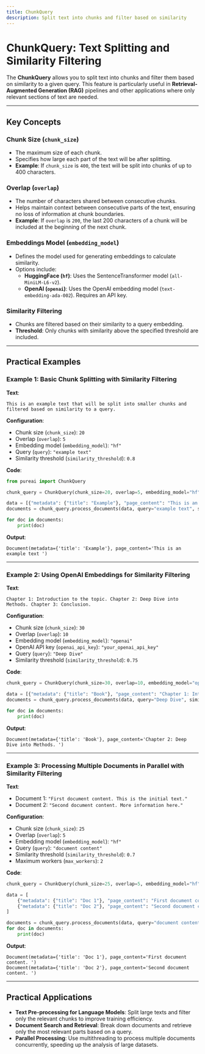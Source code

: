```yaml
---
title: ChunkQuery
description: Split text into chunks and filter based on similarity
---
```


# ChunkQuery: Text Splitting and Similarity Filtering

The **ChunkQuery** allows you to split text into chunks and filter them based on similarity to a given query. This feature is particularly useful in **Retrieval-Augmented Generation (RAG)** pipelines and other applications where only relevant sections of text are needed.

---

## Key Concepts

### Chunk Size (`chunk_size`)

- The maximum size of each chunk.
- Specifies how large each part of the text will be after splitting.
- **Example**: If `chunk_size` is `400`, the text will be split into chunks of up to 400 characters.

### Overlap (`overlap`)

- The number of characters shared between consecutive chunks.
- Helps maintain context between consecutive parts of the text, ensuring no loss of information at chunk boundaries.
- **Example**: If `overlap` is `200`, the last 200 characters of a chunk will be included at the beginning of the next chunk.

### Embeddings Model (`embedding_model`)

- Defines the model used for generating embeddings to calculate similarity.
- Options include:
  - **HuggingFace (`hf`)**: Uses the SentenceTransformer model (`all-MiniLM-L6-v2`).
  - **OpenAI (`openai`)**: Uses the OpenAI embedding model (`text-embedding-ada-002`). Requires an API key.

### Similarity Filtering

- Chunks are filtered based on their similarity to a query embedding.
- **Threshold**: Only chunks with similarity above the specified threshold are included.

---

## Practical Examples

### Example 1: Basic Chunk Splitting with Similarity Filtering

**Text**:
```plaintext
This is an example text that will be split into smaller chunks and filtered based on similarity to a query.
```

**Configuration**:
- Chunk size (`chunk_size`): `20`
- Overlap (`overlap`): `5`
- Embedding model (`embedding_model`): `"hf"`
- Query (`query`): `"example text"`
- Similarity threshold (`similarity_threshold`): `0.8`

**Code**:
```python
from pureai import ChunkQuery

chunk_query = ChunkQuery(chunk_size=20, overlap=5, embedding_model="hf")

data = [{"metadata": {"title": "Example"}, "page_content": "This is an example text that will be split into smaller chunks and filtered based on similarity to a query."}]
documents = chunk_query.process_documents(data, query="example text", similarity_threshold=0.8)

for doc in documents:
    print(doc)
```

**Output**:
```plaintext
Document(metadata={'title': 'Example'}, page_content='This is an example text ')
```

---

### Example 2: Using OpenAI Embeddings for Similarity Filtering

**Text**:
```plaintext
Chapter 1: Introduction to the topic. Chapter 2: Deep Dive into Methods. Chapter 3: Conclusion.
```

**Configuration**:
- Chunk size (`chunk_size`): `30`
- Overlap (`overlap`): `10`
- Embedding model (`embedding_model`): `"openai"`
- OpenAI API key (`openai_api_key`): `"your_openai_api_key"`
- Query (`query`): `"Deep Dive"`
- Similarity threshold (`similarity_threshold`): `0.75`

**Code**:
```python
chunk_query = ChunkQuery(chunk_size=30, overlap=10, embedding_model="openai", openai_api_key="your_openai_api_key")

data = [{"metadata": {"title": "Book"}, "page_content": "Chapter 1: Introduction to the topic. Chapter 2: Deep Dive into Methods. Chapter 3: Conclusion."}]
documents = chunk_query.process_documents(data, query="Deep Dive", similarity_threshold=0.75)

for doc in documents:
    print(doc)
```

**Output**:
```plaintext
Document(metadata={'title': 'Book'}, page_content='Chapter 2: Deep Dive into Methods. ')
```

---

### Example 3: Processing Multiple Documents in Parallel with Similarity Filtering

**Text**:
- Document 1: `"First document content. This is the initial text."`
- Document 2: `"Second document content. More information here."`

**Configuration**:
- Chunk size (`chunk_size`): `25`
- Overlap (`overlap`): `5`
- Embedding model (`embedding_model`): `"hf"`
- Query (`query`): `"document content"`
- Similarity threshold (`similarity_threshold`): `0.7`
- Maximum workers (`max_workers`): `2`

**Code**:
```python
chunk_query = ChunkQuery(chunk_size=25, overlap=5, embedding_model="hf")

data = [
    {"metadata": {"title": "Doc 1"}, "page_content": "First document content. This is the initial text."},
    {"metadata": {"title": "Doc 2"}, "page_content": "Second document content. More information here."}
]

documents = chunk_query.process_documents(data, query="document content", similarity_threshold=0.7, max_workers=2)
for doc in documents:
    print(doc)
```

**Output**:
```plaintext
Document(metadata={'title': 'Doc 1'}, page_content='First document content. ')
Document(metadata={'title': 'Doc 2'}, page_content='Second document content. ')
```

---

## Practical Applications

- **Text Pre-processing for Language Models**: Split large texts and filter only the relevant chunks to improve training efficiency.
- **Document Search and Retrieval**: Break down documents and retrieve only the most relevant parts based on a query.
- **Parallel Processing**: Use multithreading to process multiple documents concurrently, speeding up the analysis of large datasets.



